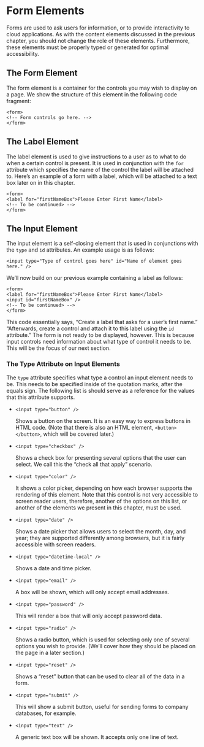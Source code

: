 # Form Elements

Forms are used to ask users for information, or to provide interactivity to cloud applications. As with the content elements discussed in the previous chapter, you should not change the role of these elements. Furthermore, these elements must be properly typed or generated for optimal accessibility.

## The Form Element

The form element is a container for the controls you may wish to display on a page. We show the structure of this element in the following code fragment:

~~~
<form>
<!-- Form controls go here. -->
</form>
~~~

## The Label Element

The label element is used to give instructions to a user as to what to do when a certain control is present. It is used in conjunction with the `for` attribute which specifies the name of the control the label will be attached to. Here's an example of a form with a label, which will be attached to a text box later on in this chapter.

~~~
<form>
<label for="firstNameBox">Please Enter First Name</label>
<!-- To be continued> -->
</form>
~~~

## The Input Element

The input element is a self-closing element that is used in conjunctions with the `type` and `id` attributes. An example usage is as follows:

~~~
<input type="Type of control goes here" id="Name of element goes here." />
~~~

We'll now build on our previous example containing a label as follows:

~~~
<form>
<label for="firstNameBox">Please Enter First Name</label>
<input id="firstNameBox" />
<!-- To be continued> -->
</form>
~~~

This code essentially says, "Create a label that asks for a user's first name." "Afterwards, create a control and attach it to this label using the `id` attribute." The form is not ready to be displayed, however. This is because input controls need information about what type of control it needs to be. This will be the focus of our next section.

### The Type Attribute on Input Elements

The `type` attribute specifies what type a control an input element needs to be. This needs to be specified inside of the quotation marks, after the equals sign. The following list is should serve as a reference for the values that this attribute supports.

* `<input type="button" />`

    Shows a button on the screen. It is an easy way to express buttons in HTML code. (Note that there is also an HTML element, `<button> </button>`, which will be covered later.)

* `<input type="checkbox" />`

    Shows a check box for presenting several options that the user can select. We call this the "check all that apply" scenario.

* `<input type="color" />`

    It shows a color picker, depending on how each browser supports the rendering of this element. Note that this control is not very accessible to screen reader users, therefore, another of the options on this list, or another of the elements we present in this chapter, must be used.

* `<input type="date" />`

    Shows a date picker that allows users to select the month, day, and year; they are supported differently among browsers, but it is fairly accessible with screen readers.

* `<input type="datetime-local" />`

    Shows a date and time picker.

* `<input type="email" />`

    A box will be shown, which will only accept email addresses.

* `<input type="password" />`

    This will render a box that will only accept password data.

* `<input type="radio" />`

    Shows a radio button, which is used for selecting only one of several options you wish to provide. (We'll cover how they should be placed on the page in a later section.)

* `<input type="reset" />`

    Shows a "reset" button that can be used to clear all of the data in a form.

* `<input type="submit" />`

    This will show a submit button, useful for sending forms to company databases, for example.

* `<input type="text" />`

    A generic text box will be shown. It accepts only one line of text.

